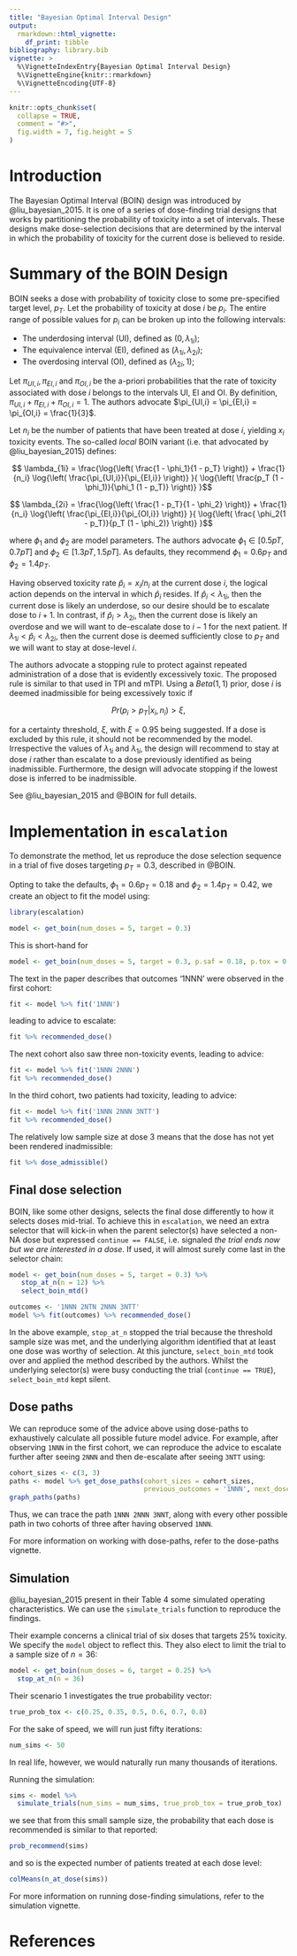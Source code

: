 ```yaml
---
title: "Bayesian Optimal Interval Design"
output: 
  rmarkdown::html_vignette:
    df_print: tibble
bibliography: library.bib
vignette: >
  %\VignetteIndexEntry{Bayesian Optimal Interval Design}
  %\VignetteEngine{knitr::rmarkdown}
  %\VignetteEncoding{UTF-8}
---
```


```r
knitr::opts_chunk$set(
  collapse = TRUE,
  comment = "#>",
  fig.width = 7, fig.height = 5
)
```

# Introduction
The Bayesian Optimal Interval (BOIN) design was introduced by @liu_bayesian_2015.
It is one of a series of dose-finding trial designs that works by partitioning the probability of toxicity into a set of intervals.
These designs make dose-selection decisions that are determined by the interval in which the probability of toxicity for the current dose is believed to reside.


# Summary of the BOIN Design
BOIN seeks a dose with probability of toxicity close to some pre-specified target level, $p_T$.
Let the probability of toxicity at dose $i$ be $p_i$.
The entire range of possible values for $p_i$ can be broken up into the following intervals: 

* The underdosing interval (UI), defined as $(0, \lambda_{1i})$;
* The equivalence interval (EI), defined as $(\lambda_{1i}, \lambda_{2i})$;
* The overdosing interval (OI), defined as $(\lambda_{2i}, 1)$;

Let $\pi_{UI,i}, \pi_{EI,i}$ and $\pi_{OI,i}$ be the a-priori probabilities that the rate of toxicity associated with dose $i$ belongs to the intervals UI, EI and OI.
By definition, $\pi_{UI,i} + \pi_{EI,i} + \pi_{OI,i} = 1$.
The authors advocate $\pi_{UI,i} = \pi_{EI,i} = \pi_{OI,i} = \frac{1}{3}$.

Let $n_i$ be the number of patients that have been treated at dose $i$, yielding $x_i$ toxicity events.
The so-called _local_ BOIN variant (i.e. that advocated by @liu_bayesian_2015) defines: 

$$ \lambda_{1i} = \frac{\log{\left( \frac{1 - \phi_1}{1 - p_T} \right)} + \frac{1}{n_i} \log{\left( \frac{\pi_{UI,i}}{\pi_{EI,i}} \right)} }{ \log{\left( \frac{p_T (1 - \phi_1)}{\phi_1 (1 - p_T)} \right)} }$$

$$ \lambda_{2i} = \frac{\log{\left( \frac{1 - p_T}{1 - \phi_2} \right)} + \frac{1}{n_i} \log{\left( \frac{\pi_{EI,i}}{\pi_{OI,i}} \right)} }{ \log{\left( \frac{ \phi_2(1 - p_T)}{p_T (1 - \phi_2)} \right)} }$$

where $\phi_1$ and $\phi_2$ are model parameters.
The authors advocate $\phi_1 \in \left[ 0.5pT, 0.7pT \right]$ and $\phi_2 \in \left[ 1.3pT, 1.5pT \right]$.
As defaults, they recommend $\phi_1 = 0.6p_T$ and $\phi_2 = 1.4p_T$.

Having observed toxicity rate $\hat{p}_i = x_i / n_i$ at the current dose $i$, the logical action depends on the interval in which $\hat{p}_i$ resides. 
If $\hat{p}_i < \lambda_{1i}$, then the current dose is likely an underdose, so our desire should be to escalate dose to $i+1$.
In contrast, if $\hat{p}_i > \lambda_{2i}$, then the current dose is likely an overdose and we will want to de-escalate dose to $i-1$ for the next patient.
If $\lambda_{1i} < \hat{p}_i < \lambda_{2i}$, then the current dose is deemed sufficiently close to $p_T$ and we will want to stay at dose-level $i$.

The authors advocate a stopping rule to protect against repeated administration of a dose that is evidently excessively toxic.
The proposed rule is similar to that used in TPI and mTPI.
Using a $Beta(1, 1)$ prior, dose $i$ is deemed inadmissible for being excessively toxic if

$$ Pr(p_{i} > p_{T} | x_i, n_i) > \xi,$$

for a certainty threshold, $\xi$, with $\xi = 0.95$ being suggested.
If a dose is excluded by this rule, it should not be recommended by the model.
Irrespective the values of $\lambda_{1i}$ and $\lambda_{1i}$, the design will recommend to stay at dose $i$ rather than escalate to a dose previously identified as being inadmissible.
Furthermore, the design will advocate stopping if the lowest dose is inferred to be inadmissible.

See @liu_bayesian_2015 and @BOIN for full details.



# Implementation in `escalation`
To demonstrate the method, let us reproduce the dose selection sequence in a trial of five doses targeting $p_T = 0.3$, described in @BOIN. 

Opting to take the defaults, $\phi_1 = 0.6 p_T = 0.18$ and $\phi_2 = 1.4 p_T = 0.42$, we create an object to fit the model using:
```r
library(escalation)

model <- get_boin(num_doses = 5, target = 0.3)
```

This is short-hand for 
```r
model <- get_boin(num_doses = 5, target = 0.3, p.saf = 0.18, p.tox = 0.42)
```

The text in the paper describes that outcomes '1NNN' were observed in the first cohort:
```r
fit <- model %>% fit('1NNN')
```

leading to advice to escalate:
```r
fit %>% recommended_dose()
```

The next cohort also saw three non-toxicity events, leading to advice:

```r
fit <- model %>% fit('1NNN 2NNN')
fit %>% recommended_dose()
```

In the third cohort, two patients had toxicity, leading to advice:

```r
fit <- model %>% fit('1NNN 2NNN 3NTT')
fit %>% recommended_dose()
```

The relatively low sample size at dose 3 means that the dose has not yet been rendered inadmissible:

```r
fit %>% dose_admissible()
```

## Final dose selection
BOIN, like some other designs, selects the final dose differently to how it selects doses mid-trial.
To achieve this in `escalation`, we need an extra selector that will kick-in when the parent selector(s) have selected a non-NA dose but expressed `continue == FALSE`, i.e. signaled _the trial ends now but we are interested in a dose_.
If used, it will almost surely come last in the selector chain:

```r
model <- get_boin(num_doses = 5, target = 0.3) %>%
   stop_at_n(n = 12) %>%
   select_boin_mtd()

outcomes <- '1NNN 2NTN 2NNN 3NTT'
model %>% fit(outcomes) %>% recommended_dose()
```

In the above example, `stop_at_n` stopped the trial because the threshold sample size was met, and the underlying algorithm identified that at least one dose was worthy of selection.
At this juncture, `select_boin_mtd` took over and applied the method described by the authors.
Whilst the underlying selector(s) were busy conducting the trial (`continue == TRUE`), `select_boin_mtd` kept silent.

## Dose paths
We can reproduce some of the advice above using dose-paths to exhaustively calculate all possible future model advice.
For example, after observing `1NNN` in the first cohort, we can reproduce the advice to escalate further after seeing `2NNN` and then de-escalate after seeing `3NTT` using:

```r
cohort_sizes <- c(3, 3)
paths <- model %>% get_dose_paths(cohort_sizes = cohort_sizes, 
                                  previous_outcomes = '1NNN', next_dose = 2)
graph_paths(paths)
```

Thus, we can trace the path `1NNN 2NNN 3NNT`, along with every other possible path in two cohorts of three after having observed `1NNN`.

For more information on working with dose-paths, refer to the dose-paths vignette.


## Simulation
@liu_bayesian_2015 present in their Table 4 some simulated operating characteristics.
We can use the `simulate_trials` function to reproduce the findings.

Their example concerns a clinical trial of six doses that targets 25% toxicity.
We specify the `model` object to reflect this.
They also elect to limit the trial to a sample size of $n=36$:

```r
model <- get_boin(num_doses = 6, target = 0.25) %>% 
  stop_at_n(n = 36)
```

Their scenario 1 investigates the true probability vector:
```r
true_prob_tox <- c(0.25, 0.35, 0.5, 0.6, 0.7, 0.8)
```

For the sake of speed, we will run just fifty iterations:

```r
num_sims <- 50
```

In real life, however, we would naturally run many thousands of iterations.

Running the simulation:

```r
sims <- model %>% 
  simulate_trials(num_sims = num_sims, true_prob_tox = true_prob_tox)
```

we see that from this small sample size, the probability that each dose is recommended is similar to that reported:
```r
prob_recommend(sims)
```

and so is the expected number of patients treated at each dose level:
```r
colMeans(n_at_dose(sims))
```

For more information on running dose-finding simulations, refer to the simulation vignette.


# References
